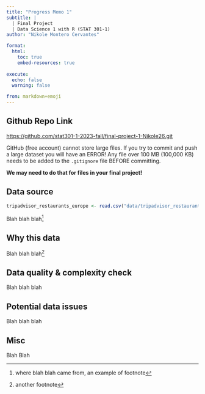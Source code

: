 ```yaml
---
title: "Progress Memo 1"
subtitle: |
  | Final Project 
  | Data Science 1 with R (STAT 301-1)
author: "Nikole Montero Cervantes"

format:
  html:
    toc: true
    embed-resources: true
    
execute:
  echo: false
  warning: false

from: markdown+emoji 
---
```

  
::: {.callout-tip icon=false}

## Github Repo Link

[https://github.com/stat301-1-2023-fall/final-project-1-Nikole26.git](https://github.com/stat301-1-2023-fall/final-project-1-Nikole26.git)

:::

::: {.callout-warning}
GitHub (free account) cannot store large files. If you try to commit and push a large dataset you will have an ERROR! Any file over 100 MB (100,000 KB) needs to be added to the `.gitignore` file BEFORE committing.

**We may need to do that for files in your final project!**
:::

## Data source

```r
tripadvisor_restaurants_europe <- read.csv("data/tripadvisor_restaurants.csv")
```

Blah blah blah^[where blah blah came from, an example of footnote]

## Why this data

Blah blah blah^[another footnote]

## Data quality & complexity check

Blah blah blah

## Potential data issues

Blah blah blah

## Misc

Blah Blah
